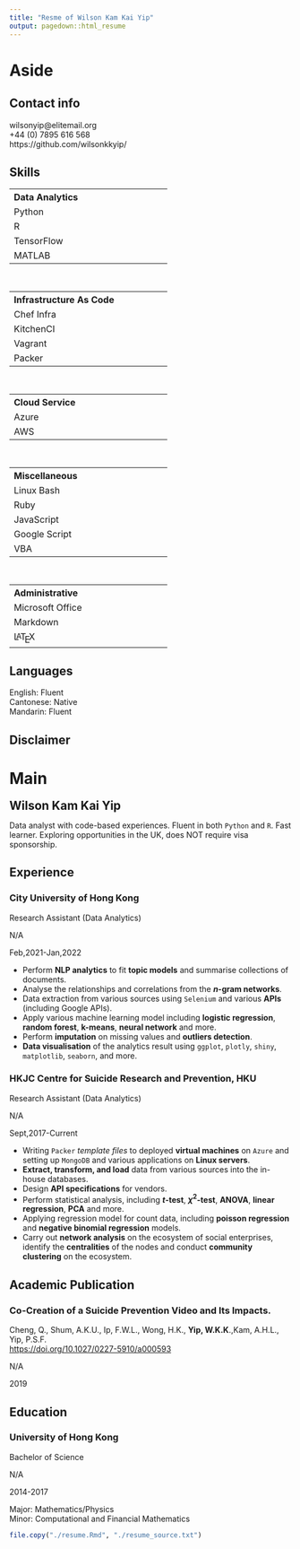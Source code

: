 ```yaml
---
title: "Resme of Wilson Kam Kai Yip"
output: pagedown::html_resume
---
```


<!---- icon for MatLab ----->
<script src="https://code.iconify.design/1/1.0.7/iconify.min.js"></script>

<style>
#title{
  margin: auto 0.55in 00in auto;
}

#highlights{
  --decorator-border: 0px solid #ccc;
}


.aside {
  width: var(--sidebar-width);
  padding: 0in;
  padding-left: 0.3in;
  padding-top: 0.1in;
  font-size: 0.8rem;
  float: right;
  position: absolute;
  right: 0;
}

.aside table tr td:nth-child(2) {
  text-align:right;
}

.aside #contact-info {
    margin-top: 0in;
}

.aside .level2 {
    margin-top: 0.2in;
}

.tex sub, .latex sub, .latex sup {
  text-transform: uppercase;
}

.tex sub, .latex sub {
  vertical-align: -0.5ex;
  margin-left: -0.1667em;
  margin-right: -0.125em;
}

.tex, .latex, .tex sub, .latex sub {
  font-size: 1em;
}

.latex sup {
  font-size: 0.85em;
  vertical-align: 0.15em;
  margin-left: -0.36em;
  margin-right: -0.15em;
}




 .ms-Grid-col {
   box-sizing: border-box;
	 background-color: grey;
	 border: 1px solid black;
	 color: white;
	 padding: 20px;
	 text-align: center;
 }
 .ms-Grid-col:hover {
	 background-color: #bada55;
	 color: black;
 }
 
 i.ms-Icon{
	 font-size: 46px;
   margin-bottom: 10px;
 }

.searchbox {
  display:flex;
  flex-direction: row;
}

.searchicon {
  padding: 8px;
}
.searchicon i {font-size: 26px;}

.search-input {
  display: block;
  flex-grow: 1;
  flex-shrink:1;
  border-style:none;
}

ul {
  display: flex;
  flex-wrap: wrap;
}

.main-block:not(.concise) .details div {
    margin-top: 20pt;
}

.pagedjs_page {
    background: linear-gradient(to left,var(--sidebar-background-color),var(--sidebar-background-color) var(--sidebar-background-width),white var(--sidebar-background-width));
    --pagedjs-margin-top: 0.7in;
    --pagedjs-margin-right: 0.5in;
    --pagedjs-margin-left: 0.25in;
    --pagedjs-margin-bottom: 0.7in;
    --pagedjs-border-top: [object Object];
    --pagedjs-border-right: [object Object];
    --pagedjs-border-left: [object Object];
    --pagedjs-border-bottom: [object Object];
    --pagedjs-pagebox-width: 8.5in;
    --pagedjs-pagebox-height: 11in;
}
</style>

Aside
====================================



Contact info
------------------------------------
<i class="fa fa-envelope"></i> wilsonyip@elitemail.org <br>
<i class="fa fa-phone"></i> +44 (0) 7895 616 568<br>
<i class="fa fa-github"></i> https://github.com/wilsonkkyip/


Skills
------------------------------------

<table>
<tr>
<th style="text-align: left"> Data Analytics</th>
</tr>
<tr>
<td style="width:150px">Python <i class="fab fa-python"></i> </td>
<td style="width:100px"><i class="fas fa-circle"></i><i class="fas fa-circle"></i><i class="fas fa-circle"></i><i class="fas fa-circle"></i><i class="far fa-circle"></i> </td>
</tr>
<tr>
<td>R <i class="fab fa-r-project"></i></td>
<td><i class="fas fa-circle"></i><i class="fas fa-circle"></i><i class="fas fa-circle"></i><i class="fas fa-circle"></i><i class="far fa-circle"></i></td>
</tr>
<tr>
<td>TensorFlow <span class="iconify" data-icon="simple-icons:tensorflow" data-inline="false"></span> </td>
<td><i class="fas fa-circle"></i><i class="fas fa-circle"></i><i class="fas fa-circle"></i><i class="far fa-circle"></i><i class="far fa-circle"></i></td>
</tr>
<tr>
<td>MATLAB <span class="iconify" data-icon="file-icons:matlab"></span> </td>
<td><i class="fas fa-circle"></i><i class="fas fa-circle"></i><i class="fas fa-circle"></i><i class="far fa-circle"></i><i class="far fa-circle"></i></td>
</tr>
</table>
<br>
<table>
<tr>
<th style="text-align: left" colspan="2"> Infrastructure As Code</th>
</tr>
<tr>
<td style="width:150px">Chef Infra <img src="chef.svg" width="13" height="13"></td>
<td style="width:100px"><i class="fas fa-circle"></i><i class="fas fa-circle"></i><i class="fas fa-circle"></i><i class="far fa-circle"></i><i class="far fa-circle"></i></td>
</tr>
<tr>
<td>KitchenCI <img src="kitchen.svg" width="13" height="13"></td>
<td><i class="fas fa-circle"></i><i class="fas fa-circle"></i><i class="fas fa-circle"></i><i class="far fa-circle"></i><i class="far fa-circle"></i></td>
</tr>
<tr>
<td>Vagrant <img src="vagrant.svg" width="13" height="13"></td>
<td><i class="fas fa-circle"></i><i class="fas fa-circle"></i><i class="fas fa-circle"></i><i class="far fa-circle"></i><i class="far fa-circle"></i></td>
</tr>
<tr>
<td>Packer <img src="packer.svg" width="13" height="13"></td>
<td><i class="fas fa-circle"></i><i class="fas fa-circle"></i><i class="fas fa-circle"></i><i class="far fa-circle"></i><i class="far fa-circle"></i></td>
</tr>
</table>
<br>
<table>
<tr>
<th style="text-align: left" colspan="2"> Cloud Service</th>
</tr>
<tr>
<td style="width:150px">Azure <img src="azure.svg" width="13" height="13"> </td>
<td style="width:100px"><i class="fas fa-circle"></i><i class="fas fa-circle"></i><i class="fas fa-circle"></i><i class="far fa-circle"></i><i class="far fa-circle"></i></td>
</tr>
<tr>
<td>AWS <i class="fab fa-aws"></i> </td>
<td><i class="fas fa-circle"></i><i class="fas fa-circle"></i><i class="fas fa-circle"></i><i class="far fa-circle"></i><i class="far fa-circle"></i></td>
</tr>
</table>
<br>
<table>
<tr>
<th style="text-align: left" colspan="2"> Miscellaneous</th>
</tr>
<tr>
<td style="width:150px">Linux Bash <i class="fab fa-linux"></i> </td>
<td style="width:100px"><i class="fas fa-circle"></i><i class="fas fa-circle"></i><i class="fas fa-circle"></i><i class="far fa-circle"></i><i class="far fa-circle"></i></td>
</tr>
<tr>
<td>Ruby <img src="ruby.svg" width="13" height="13"></td>
<td><i class="fas fa-circle"></i><i class="fas fa-circle"></i><i class="fas fa-circle"></i><i class="far fa-circle"></i><i class="far fa-circle"></i></td>
</tr>
<tr>
<td>JavaScript <i class="fab fa-js-square"></i></td>
<td><i class="fas fa-circle"></i><i class="fas fa-circle"></i><i class="fas fa-circle"></i><i class="far fa-circle"></i><i class="far fa-circle"></i></td>
</tr>
<tr>
<td>Google Script <img src="googleappscript2.svg" width="14" height="14"></td>
<td><i class="fas fa-circle"></i><i class="fas fa-circle"></i><i class="fas fa-circle"></i><i class="far fa-circle"></i><i class="far fa-circle"></i></td>
</tr>
<tr>
<td>VBA <img src="vba.svg" width="13" height="13"></td>
<td><i class="fas fa-circle"></i><i class="fas fa-circle"></i><i class="fas fa-circle"></i><i class="far fa-circle"></i><i class="far fa-circle"></i></td>
</tr>
</table>
<br>
<table>
<tr>
<th style="text-align: left" colspan="2"> Administrative</th>
</tr>
<tr>
<td style="width:150px">Microsoft Office <img src="office.svg" width="13" height="13"></td>
<td style="width:100px"><i class="fas fa-circle"></i><i class="fas fa-circle"></i><i class="fas fa-circle"></i><i class="fas fa-circle"></i><i class="far fa-circle"></i></td>
</tr>
<tr>
<td style="width:150px">Markdown <img src="markdown.svg" width="13" height="13"></td>
<td style="width:100px"><i class="fas fa-circle"></i><i class="fas fa-circle"></i><i class="fas fa-circle"></i><i class="fas fa-circle"></i><i class="far fa-circle"></i></td>
</tr>
<tr>
<td style="width:150px"><span class="latex">L<sup>a</sup>T<sub>e</sub>X</span></td>
<td style="width:100px"><i class="fas fa-circle"></i><i class="fas fa-circle"></i><i class="fas fa-circle"></i><i class="fas fa-circle"></i><i class="far fa-circle"></i></td>
</tr>
</table>



Languages
------------------------------------

English: Fluent<br>
Cantonese: Native<br>
Mandarin: Fluent


Disclaimer {#disclaimer}
------------------------------------



Main
====================================

Wilson Kam Kai Yip {#title}
------------------------------------

Data analyst with code-based experiences. Fluent in both `Python` and `R`. Fast learner. Exploring opportunities in the UK, does NOT require visa sponsorship. 



Experience {data-icon=briefcase}
------------------------------------

### City University of Hong Kong

Research Assistant (Data Analytics)

N/A

Feb,2021-Jan,2022

- Perform **NLP analytics** to fit **topic models** and summarise collections of documents.
- Analyse the relationships and correlations from the **$n$-gram networks**.
- Data extraction from various sources using `Selenium` and various **APIs** (including Google APIs). 
- Apply various machine learning model including **logistic regression**, **random forest**, **k-means**, **neural network** and more. 
- Perform **imputation** on missing values and **outliers detection**.
- **Data visualisation** of the analytics result using `ggplot`, `plotly`, `shiny`, `matplotlib`, `seaborn`, and more.


### HKJC Centre for Suicide Research and Prevention, HKU

Research Assistant (Data Analytics)

N/A

Sept,2017-Current

- Writing `Packer` *template files* to deployed **virtual machines** on `Azure` and setting up `MongoDB` and various applications on **Linux servers**.
- **Extract, transform, and load** data from various sources into the in-house databases. 
-	Design **API specifications** for vendors. 
- Perform statistical analysis, including **$t$-test**, **$\chi^2$-test**, **ANOVA**, **linear regression**, **PCA** and more. 
- Applying regression model for count data, including **poisson regression** and **negative binomial regression** models. 
- Carry out **network analysis** on the ecosystem of social enterprises, identify the **centralities** of the nodes and conduct **community clustering** on the ecosystem.



Academic Publication
-----------------------------------

### Co-Creation of a Suicide Prevention Video and Its Impacts.

Cheng, Q., Shum, A.K.U., Ip, F.W.L., Wong, H.K., **Yip, W.K.K**.,Kam, A.H.L., Yip, P.S.F.<br>[https://doi.org/10.1027/0227-5910/a000593](https://doi.org/10.1027/0227-5910/a000593)

N/A

2019


Education {data-icon=graduation-cap}
------------------------------------

### University of Hong Kong

Bachelor of Science

N/A

2014-2017

Major: Mathematics/Physics<br>
Minor: Computational and Financial Mathematics

<!---------

### HKU SPACE Community College 

Associate of Science

N/A

2012-2014

Physics Theme<br>Graduate with distinction
----------->

```r
file.copy("./resume.Rmd", "./resume_source.txt")
```

